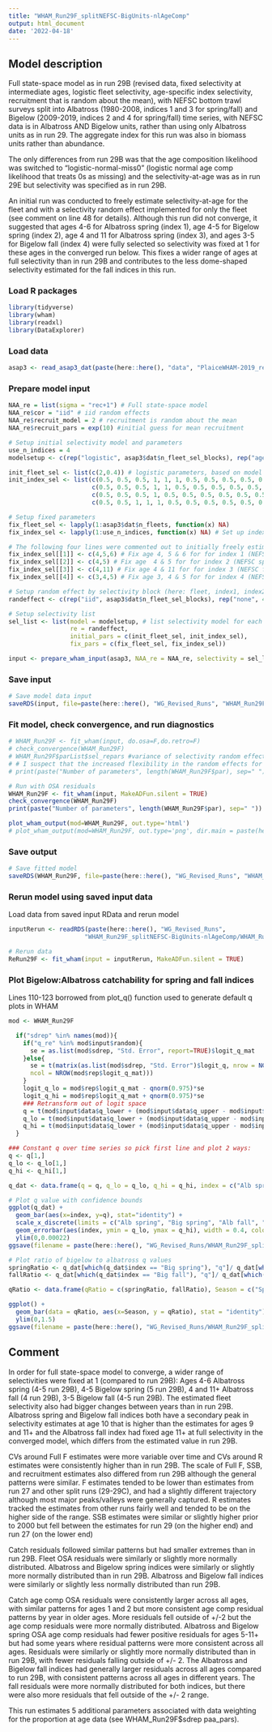 ```yaml
---
title: "WHAM_Run29F_splitNEFSC-BigUnits-nlAgeComp"
output: html_document
date: '2022-04-18'
---
```


## Model description
Full state-space model as in run 29B (revised data, fixed selectivity at intermediate ages, logistic fleet selectivity, age-specific index selectivity, recruitment that is random about the mean), with NEFSC bottom trawl surveys split into Albatross (1980-2008, indices 1 and 3 for spring/fall) and Bigelow (2009-2019, indices 2 and 4 for spring/fall) time series, with NEFSC data is in Albatross AND Bigelow units, rather than using only Albatross units as in run 29. The aggregate index for this run was also in biomass units rather than abundance. 

The only differences from run 29B was that the age composition likelihood was switched to "logistic-normal-miss0" (logistic normal age comp likelihood that treats 0s as missing) and the selectivity-at-age was as in run 29E but selectivity was specified as in run 29B.

An initial run was conducted to freely estimate selectivity-at-age for the fleet and with a selectivity random effect implemented for only the fleet (see comment on line 48 for details). Although this run did not converge, it suggested that ages 4-6 for Albatross spring (index 1), age 4-5 for Bigelow spring (index 2), age 4 and 11 for Albatross spring (index 3), and ages 3-5 for Bigelow fall (index 4) were fully selected so selectivity was fixed at 1 for these ages in the converged run below. This fixes a wider range of ages at full selectivity than in run 29B and contributes to the less dome-shaped selectivity estimated for the fall indices in this run.

### Load R packages
```r
library(tidyverse)
library(wham)
library(readxl)
library(DataExplorer)
```

### Load data
```r
asap3 <- read_asap3_dat(paste(here::here(), "data", "PlaiceWHAM-2019_revised_NEFSC-LW-WAA_splitNEFSC-BigUnit.DAT", sep="/"))
```

### Prepare model input
```r
NAA_re = list(sigma = "rec+1") # Full state-space model
NAA_re$cor = "iid" # iid random effects
NAA_re$recruit_model = 2 # recruitment is random about the mean
NAA_re$recruit_pars = exp(10) #initial guess for mean recruitment

# Setup initial selectivity model and parameters
use_n_indices = 4
modelsetup <- c(rep("logistic", asap3$dat$n_fleet_sel_blocks), rep("age-specific", use_n_indices))

init_fleet_sel <- list(c(2,0.4)) # logistic parameters, based on model type
init_index_sel <- list(c(0.5, 0.5, 0.5, 1, 1, 1, 0.5, 0.5, 0.5, 0.5, 0.5),
                       c(0.5, 0.5, 0.5, 1, 1, 0.5, 0.5, 0.5, 0.5, 0.5, 0.5),
                       c(0.5, 0.5, 0.5, 1, 0.5, 0.5, 0.5, 0.5, 0.5, 0.5, 1),
                       c(0.5, 0.5, 1, 1, 1, 0.5, 0.5, 0.5, 0.5, 0.5, 0.5))

# Setup fixed parameters
fix_fleet_sel <- lapply(1:asap3$dat$n_fleets, function(x) NA) 
fix_index_sel <- lapply(1:use_n_indices, function(x) NA) # Set up index object

# The following four lines were commented out to initially freely estimate selectivity-at-age
fix_index_sel[[1]] <- c(4,5,6) # Fix age 4, 5 & 6 for for index 1 (NEFSC spring Albatross)
fix_index_sel[[2]] <- c(4,5) # Fix age  4 & 5 for for index 2 (NEFSC spring Bigelow)
fix_index_sel[[3]] <- c(4,11) # Fix age 4 & 11 for for index 3 (NEFSC fall Albatross)
fix_index_sel[[4]] <- c(3,4,5) # Fix age 3, 4 & 5 for for index 4 (NEFSC fall Bigelow)

# Setup random effect by selectivity block (here: fleet, index1, index2, index3, index4)
randeffect <- c(rep("iid", asap3$dat$n_fleet_sel_blocks), rep("none", 4)) # Don't include selectivity random effects for any surveys 

# Setup selectivity list
sel_list <- list(model = modelsetup, # list selectivity model for each fleet and index
                 re = randeffect,
                 initial_pars = c(init_fleet_sel, init_index_sel),
                 fix_pars = c(fix_fleet_sel, fix_index_sel))

input <- prepare_wham_input(asap3, NAA_re = NAA_re, selectivity = sel_list, model_name = "WHAM_Run29F", age_comp = "logistic-normal-miss0") # logistic normal age comp, 0s treated as missing
```

### Save input
```r
# Save model data input
saveRDS(input, file=paste(here::here(), "WG_Revised_Runs", "WHAM_Run29F_splitNEFSC-BigUnits-nlAgeComp", "WHAM_Run29F_input.rds", sep="/"))
```

### Fit model, check convergence, and run diagnostics
```r
# WHAM_Run29F <- fit_wham(input, do.osa=F,do.retro=F) 
# check_convergence(WHAM_Run29F)
# WHAM_Run29F$parList$sel_repars #variance of selectivity random effects -> 0 for (last 3) surveys except first (Albatross Spring?) 
# # I suspect that the increased flexibility in the random effects for numbers at age negates the need for selectivity RE for these surveys. So, perhaps try removing the selectivity re for at least the last 3 surveys.
# print(paste("Number of parameters", length(WHAM_Run29F$par), sep=" "))

# Run with OSA residuals
WHAM_Run29F <- fit_wham(input, MakeADFun.silent = TRUE) 
check_convergence(WHAM_Run29F)
print(paste("Number of parameters", length(WHAM_Run29F$par), sep=" "))

plot_wham_output(mod=WHAM_Run29F, out.type='html')
# plot_wham_output(mod=WHAM_Run29F, out.type='png', dir.main = paste(here::here(), "WHAM_Run29F", sep="/"))
```

### Save output
```r
# Save fitted model
saveRDS(WHAM_Run29F, file=paste(here::here(), "WG_Revised_Runs", "WHAM_Run29F_splitNEFSC-BigUnits-nlAgeComp", "WHAM_Run29F_model.rds", sep="/"))
```

### Rerun model using saved input data
Load data from saved input RData and rerun model
```r
inputRerun <- readRDS(paste(here::here(), "WG_Revised_Runs",
                     "WHAM_Run29F_splitNEFSC-BigUnits-nlAgeComp/WHAM_Run29F_input.rds", sep="/"))

# Rerun data
ReRun29F <- fit_wham(input = inputRerun, MakeADFun.silent = TRUE)
```

### Plot Bigelow:Albatross catchability for spring and fall indices
Lines 110-123 borrowed from plot_q() function used to generate default q plots in WHAM
```r
mod <- WHAM_Run29F

  if("sdrep" %in% names(mod)){
    if("q_re" %in% mod$input$random){
      se = as.list(mod$sdrep, "Std. Error", report=TRUE)$logit_q_mat
    }else{
      se = t(matrix(as.list(mod$sdrep, "Std. Error")$logit_q, nrow = NCOL(mod$rep$logit_q_mat), 
      ncol = NROW(mod$rep$logit_q_mat)))
    }
    logit_q_lo = mod$rep$logit_q_mat - qnorm(0.975)*se
    logit_q_hi = mod$rep$logit_q_mat + qnorm(0.975)*se
    ### Retransform out of logit space
    q = t(mod$input$data$q_lower + (mod$input$data$q_upper - mod$input$data$q_lower)/(1+exp(-t(mod$rep$logit_q_mat))))
    q_lo = t(mod$input$data$q_lower + (mod$input$data$q_upper - mod$input$data$q_lower)/(1+exp(-t(logit_q_lo))))
    q_hi = t(mod$input$data$q_lower + (mod$input$data$q_upper - mod$input$data$q_lower)/(1+exp(-t(logit_q_hi))))
  }

### Constant q over time series so pick first line and plot 2 ways:
q <- q[1,]
q_lo <- q_lo[1,]
q_hi <- q_hi[1,]

q_dat <- data.frame(q = q, q_lo = q_lo, q_hi = q_hi, index = c("Alb spring", "Big spring", "Alb fall", "Big fall"))

# Plot q value with confidence bounds
ggplot(q_dat) + 
  geom_bar(aes(x=index, y=q), stat="identity") + 
  scale_x_discrete(limits = c("Alb spring", "Big spring", "Alb fall", "Big fall")) + 
  geom_errorbar(aes(index, ymin = q_lo, ymax = q_hi), width = 0.4, colour = "orange", size = 1.3) +
  ylim(0,0.00022)
ggsave(filename = paste(here::here(), "WG_Revised_Runs/WHAM_Run29F_splitNEFSC-BigUnits-nlAgeComp/plots_png/q_barplot.png", sep="/"))

# Plot ratio of bigelow to albatross q values
springRatio <- q_dat[which(q_dat$index == "Big spring"), "q"]/ q_dat[which(q_dat$index == "Alb spring"), "q"]
fallRatio <- q_dat[which(q_dat$index == "Big fall"), "q"]/ q_dat[which(q_dat$index == "Alb fall"), "q"]

qRatio <- data.frame(qRatio = c(springRatio, fallRatio), Season = c("Spring", "Fall"))

ggplot() +
  geom_bar(data = qRatio, aes(x=Season, y = qRatio), stat = "identity") +
  ylim(0,1.5)
ggsave(filename = paste(here::here(), "WG_Revised_Runs/WHAM_Run29F_splitNEFSC-BigUnits-nlAgeComp/plots_png/qRatio_barplot.png", sep="/"))
```

## Comment
In order for full state-space model to converge, a wider range of selectivities were fixed at 1 (compared to run 29B): Ages 4-6 Albatross spring (4-5 run 29B), 4-5 Bigelow spring (5 run 29B), 4 and 11+ Albatross fall (4 run 29B), 3-5 Bigelow fall (4-5 run 29B). The estimated fleet selectivity also had bigger changes between years than in run 29B. Albatross spring and Bigelow fall indices both have a secondary peak in selectivity estimates at age 10 that is higher than the estimates for ages 9 and 11+ and the Albatross fall index had fixed age 11+ at full selectivity in the converged model, which differs from the estimated value in run 29B. 

CVs around Full F estimates were more variable over time and CVs around R estimates were consistently higher than in run 29B. The scale of Full F, SSB, and recruitment estimates also differed from run 29B although the general patterns were similar. F estimates tended to be lower than estimates from run 27 and other split runs (29-29C), and had a slightly different trajectory although most major peaks/valleys were generally captured. R estimates tracked the estimates from other runs fairly well and tended to be on the higher side of the range. SSB estimates were similar or slightly higher prior to 2000 but fell between the estimates for run 29 (on the higher end) and run 27 (on the lower end) 

Catch residuals followed similar patterns but had smaller extremes than in run 29B. Fleet OSA residuals were similarly or slightly more normally distributed. Albatross and Bigelow spring indices were similarly or slightly more normally distributed than in run 29B. Albatross and Bigelow fall indices were similarly or slightly less normally distributed than run 29B. 

Catch age comp OSA residuals were consistently larger across all ages, with similar patterns for ages 1 and 2 but more consistent age comp residual patterns by year in older ages. More residuals fell outside of +/-2 but the age comp residuals were more normally distributed.  Albatross and Bigelow spring OSA age comp residuals had fewer positive residuals for ages 5-11+ but had some years where residual patterns were more consistent across all ages. Residuals were similarly or slightly more normally distributed than in run 29B, with fewer residuals falling outside of +/- 2. The Albatross and Bigelow fall indices had generally larger residuals across all ages compared to run 29B, with consistent patterns across all ages in different years. The fall residuals were more normally distributed for both indices, but there were also more residuals that fell outside of the +/- 2 range. 

This run estimates 5 additional parameters associated with data weighting for the proportion at age data (see WHAM_Run29F$sdrep paa_pars).
